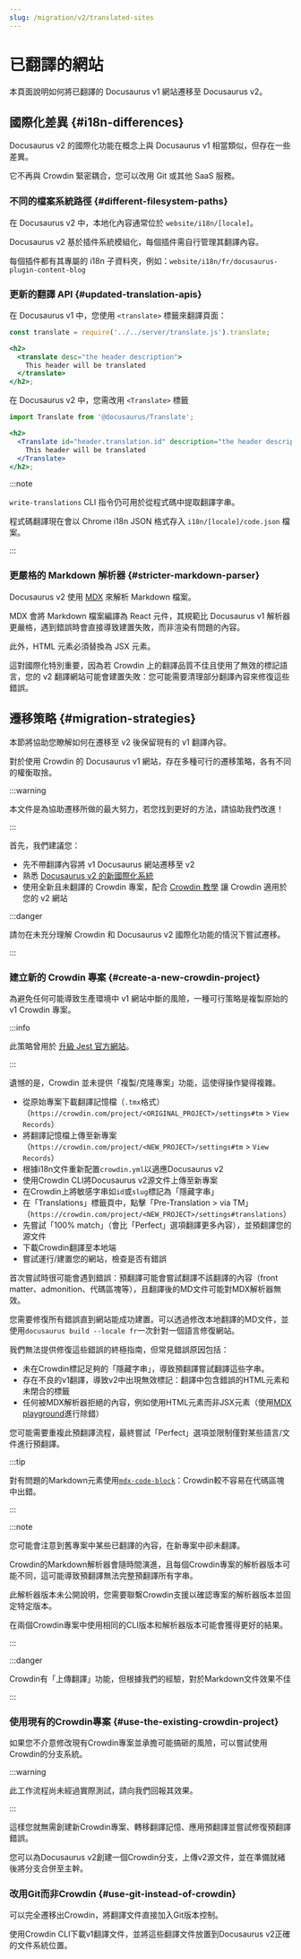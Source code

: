 ```yaml
---
slug: /migration/v2/translated-sites
---
```


# 已翻譯的網站

本頁面說明如何將已翻譯的 Docusaurus v1 網站遷移至 Docusaurus v2。

## 國際化差異 {#i18n-differences}

Docusaurus v2 的國際化功能在概念上與 Docusaurus v1 相當類似，但存在一些差異。

它不再與 Crowdin 緊密耦合，您可以改用 Git 或其他 SaaS 服務。

### 不同的檔案系統路徑 {#different-filesystem-paths}

在 Docusaurus v2 中，本地化內容通常位於 `website/i18n/[locale]`。

Docusaurus v2 基於插件系統模組化，每個插件需自行管理其翻譯內容。

每個插件都有其專屬的 i18n 子資料夾，例如：`website/i18n/fr/docusaurus-plugin-content-blog`

### 更新的翻譯 API {#updated-translation-apis}

在 Docusaurus v1 中，您使用 `<translate>` 標籤來翻譯頁面：

```jsx
const translate = require('../../server/translate.js').translate;

<h2>
  <translate desc="the header description">
    This header will be translated
  </translate>
</h2>;
```

在 Docusaurus v2 中，您需改用 `<Translate>` 標籤

```jsx
import Translate from '@docusaurus/Translate';

<h2>
  <Translate id="header.translation.id" description="the header description">
    This header will be translated
  </Translate>
</h2>;
```

:::note

`write-translations` CLI 指令仍可用於從程式碼中提取翻譯字串。

程式碼翻譯現在會以 Chrome i18n JSON 格式存入 `i18n/[locale]/code.json` 檔案。

:::

### 更嚴格的 Markdown 解析器 {#stricter-markdown-parser}

Docusaurus v2 使用 [MDX](https://mdxjs.com/) 來解析 Markdown 檔案。

MDX 會將 Markdown 檔案編譯為 React 元件，其規範比 Docusaurus v1 解析器更嚴格，遇到錯誤時會直接導致建置失敗，而非渲染有問題的內容。

此外，HTML 元素必須替換為 JSX 元素。

這對國際化特別重要，因為若 Crowdin 上的翻譯品質不佳且使用了無效的標記語言，您的 v2 翻譯網站可能會建置失敗：您可能需要清理部分翻譯內容來修復這些錯誤。

## 遷移策略 {#migration-strategies}

本節將協助您瞭解如何在遷移至 v2 後保留現有的 v1 翻譯內容。

對於使用 Crowdin 的 Docusaurus v1 網站，存在多種可行的遷移策略，各有不同的權衡取捨。

:::warning

本文件是為協助遷移所做的最大努力，若您找到更好的方法，請協助我們改進！

:::

首先，我們建議您：

- 先不帶翻譯內容將 v1 Docusaurus 網站遷移至 v2
- 熟悉 [Docusaurus v2 的新國際化系統](../../i18n/i18n-introduction.mdx)
- 使用全新且未翻譯的 Crowdin 專案，配合 [Crowdin 教學](../../i18n/i18n-crowdin.mdx) 讓 Crowdin 適用於您的 v2 網站

:::danger

請勿在未充分理解 Crowdin 和 Docusaurus v2 國際化功能的情況下嘗試遷移。

:::

### 建立新的 Crowdin 專案 {#create-a-new-crowdin-project}

為避免任何可能導致生產環境中 v1 網站中斷的風險，一種可行策略是複製原始的 v1 Crowdin 專案。

:::info

此策略曾用於 [升級 Jest 官方網站](https://jestjs.io/blog/2021/03/09/jest-website-upgrade)。

:::

遺憾的是，Crowdin 並未提供「複製/克隆專案」功能，這使得操作變得複雜。

- 從原始專案下載翻譯記憶檔（`.tmx`格式）（`https://crowdin.com/project/<ORIGINAL_PROJECT>/settings#tm` > `View Records`）
- 將翻譯記憶檔上傳至新專案（`https://crowdin.com/project/<NEW_PROJECT>/settings#tm` > `View Records`）
- 根據i18n文件重新配置`crowdin.yml`以適應Docusaurus v2
- 使用Crowdin CLI將Docusaurus v2源文件上傳至新專案
- 在Crowdin上將敏感字串如`id`或`slug`標記為「隱藏字串」
- 在「Translations」標籤頁中，點擊「Pre-Translation > via TM」（`https://crowdin.com/project/<NEW_PROJECT>/settings#translations`）
- 先嘗試「100% match」（會比「Perfect」選項翻譯更多內容），並預翻譯您的源文件
- 下載Crowdin翻譯至本地端
- 嘗試運行/建置您的網站，檢查是否有錯誤

首次嘗試時很可能會遇到錯誤：預翻譯可能會嘗試翻譯不該翻譯的內容（front matter、admonition、代碼區塊等），且翻譯後的MD文件可能對MDX解析器無效。

您需要修復所有錯誤直到網站能成功建置。可以透過修改本地翻譯的MD文件，並使用`docusaurus build --locale fr`一次針對一個語言修復網站。

我們無法提供修復這些錯誤的終極指南，但常見錯誤原因包括：

- 未在Crowdin標記足夠的「隱藏字串」，導致預翻譯嘗試翻譯這些字串。
- 存在不良的v1翻譯，導致v2中出現無效標記：翻譯中包含錯誤的HTML元素和未閉合的標籤
- 任何被MDX解析器拒絕的內容，例如使用HTML元素而非JSX元素（使用[MDX playground](https://mdxjs.com/playground/)進行除錯）

您可能需要重複此預翻譯流程，最終嘗試「Perfect」選項並限制僅對某些語言/文件進行預翻譯。

:::tip

對有問題的Markdown元素使用[`mdx-code-block`](../../i18n/i18n-crowdin.mdx#mdx-solutions)：Crowdin較不容易在代碼區塊中出錯。

:::

:::note

您可能會注意到舊專案中某些已翻譯的內容，在新專案中卻未翻譯。

Crowdin的Markdown解析器會隨時間演進，且每個Crowdin專案的解析器版本可能不同，這可能導致預翻譯無法完整預翻譯所有字串。

此解析器版本未公開說明，您需要聯繫Crowdin支援以確認專案的解析器版本並固定特定版本。

在兩個Crowdin專案中使用相同的CLI版本和解析器版本可能會獲得更好的結果。

:::

:::danger

Crowdin有「上傳翻譯」功能，但根據我們的經驗，對於Markdown文件效果不佳

:::

### 使用現有的Crowdin專案 {#use-the-existing-crowdin-project}

如果您不介意修改現有Crowdin專案並承擔可能搞砸的風險，可以嘗試使用Crowdin的分支系統。

:::warning

此工作流程尚未經過實際測試，請向我們回報其效果。

:::

這樣您就無需創建新Crowdin專案、轉移翻譯記憶、應用預翻譯並嘗試修復預翻譯錯誤。

您可以為Docusaurus v2創建一個Crowdin分支，上傳v2源文件，並在準備就緒後將分支合併至主幹。

### 改用Git而非Crowdin {#use-git-instead-of-crowdin}

可以完全遷移出Crowdin，將翻譯文件直接加入Git版本控制。

使用Crowdin CLI下載v1翻譯文件，並將這些翻譯文件放置到Docusaurus v2正確的文件系統位置。